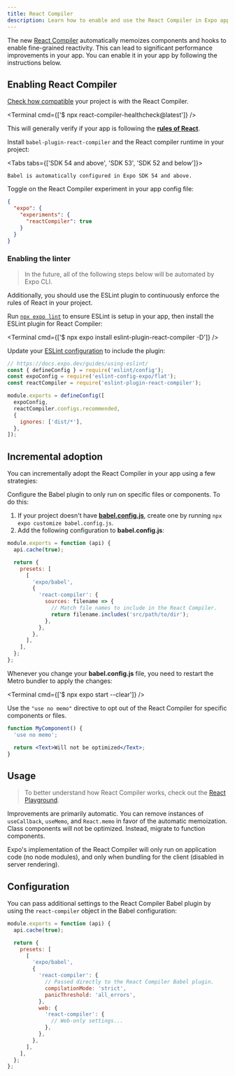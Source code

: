 ```yaml
---
title: React Compiler
description: Learn how to enable and use the React Compiler in Expo apps.
---
```



The new [React Compiler](https://react.dev/learn/react-compiler) automatically memoizes components and hooks to enable fine-grained reactivity. This can lead to significant performance improvements in your app. You can enable it in your app by following the instructions below.

## Enabling React Compiler

<Step label="1">

[Check how compatible](https://react.dev/learn/react-compiler#checking-compatibility) your project is with the React Compiler.

<Terminal cmd={['$ npx react-compiler-healthcheck@latest']} />

This will generally verify if your app is following the [**rules of React**](https://react.dev/reference/rules).

</Step>

<Step label="2">

Install `babel-plugin-react-compiler` and the React compiler runtime in your project:

<Tabs tabs={['SDK 54 and above', 'SDK 53', 'SDK 52 and below']}>
  <Tab>

    Babel is automatically configured in Expo SDK 54 and above.

  </Tab>
  <Tab>
    <Terminal cmd={['$ npx expo install babel-plugin-react-compiler@beta']} />
  </Tab>
  <Tab>
    <Terminal
      cmd={['$ npx expo install babel-plugin-react-compiler@beta react-compiler-runtime@beta']}
    />
  </Tab>
</Tabs>

</Step>

<Step label="3">

Toggle on the React Compiler experiment in your app config file:

```json app.json
{
  "expo": {
    "experiments": {
      "reactCompiler": true
    }
  }
}
```

</Step>

### Enabling the linter

> In the future, all of the following steps below will be automated by Expo CLI.

Additionally, you should use the ESLint plugin to continuously enforce the rules of React in your project.

<Step label="1">

Run [`npx expo lint`](/guides/using-eslint/#eslint) to ensure ESLint is setup in your app, then install the ESLint plugin for React Compiler:

<Terminal cmd={['$ npx expo install eslint-plugin-react-compiler -D']} />

</Step>

<Step label="2">

Update your [ESLint configuration](/guides/using-eslint/) to include the plugin:

```js .eslintrc.js
// https://docs.expo.dev/guides/using-eslint/
const { defineConfig } = require('eslint/config');
const expoConfig = require('eslint-config-expo/flat');
const reactCompiler = require('eslint-plugin-react-compiler');

module.exports = defineConfig([
  expoConfig,
  reactCompiler.configs.recommended,
  {
    ignores: ['dist/*'],
  },
]);
```

</Step>

## Incremental adoption

You can incrementally adopt the React Compiler in your app using a few strategies:

<Step label="1">

Configure the Babel plugin to only run on specific files or components. To do this:

1. If your project doesn't have [**babel.config.js**](/versions/latest/config/babel/), create one by running `npx expo customize babel.config.js`.
2. Add the following configuration to **babel.config.js**:

```js babel.config.js
module.exports = function (api) {
  api.cache(true);

  return {
    presets: [
      [
        'expo/babel',
        {
          'react-compiler': {
            sources: filename => {
              // Match file names to include in the React Compiler.
              return filename.includes('src/path/to/dir');
            },
          },
        },
      ],
    ],
  };
};
```

Whenever you change your **babel.config.js** file, you need to restart the Metro bundler to apply the changes:

<Terminal cmd={['$ npx expo start --clear']} />

</Step>

<Step label="2">

Use the `"use no memo"` directive to opt out of the React Compiler for specific components or files.

```jsx
function MyComponent() {
  'use no memo';

  return <Text>Will not be optimized</Text>;
}
```

</Step>

## Usage

> To better understand how React Compiler works, check out the [React Playground](https://playground.react.dev/).

Improvements are primarily automatic. You can remove instances of `useCallback`, `useMemo`, and `React.memo` in favor of the automatic memoization. Class components will not be optimized. Instead, migrate to function components.

Expo's implementation of the React Compiler will only run on application code (no node modules), and only when bundling for the client (disabled in server rendering).

## Configuration

You can pass additional settings to the React Compiler Babel plugin by using the `react-compiler` object in the Babel configuration:

```js babel.config.js
module.exports = function (api) {
  api.cache(true);

  return {
    presets: [
      [
        'expo/babel',
        {
          'react-compiler': {
            // Passed directly to the React Compiler Babel plugin.
            compilationMode: 'strict',
            panicThreshold: 'all_errors',
          },
          web: {
            'react-compiler': {
              // Web-only settings...
            },
          },
        },
      ],
    ],
  };
};
```

